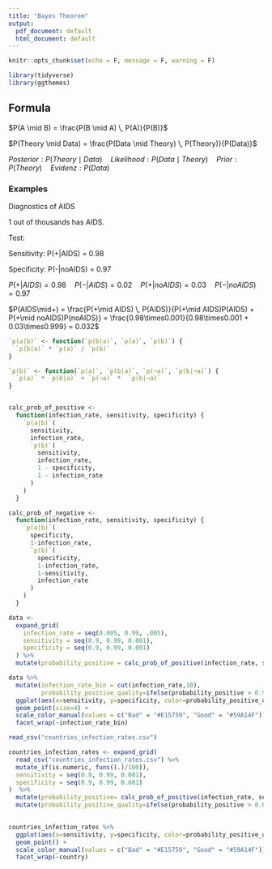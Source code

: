 ```yaml
---
title: "Bayes Theorem"
output:
  pdf_document: default
  html_document: default
---
```


```r
knitr::opts_chunk$set(echo = F, message = F, warning = F)
```

```r
library(tidyverse)
library(ggthemes)
```

## Formula

$P(A \mid B) = \frac{P(B \mid A) \, P(A)}{P(B)}$


$P(Theory \mid Data) = \frac{P(Data \mid Theory) \, P(Theory)}{P(Data)}$

$Posterior: P(Theory \mid Data) \quad Likelihood: P(Data \mid Theory) \quad Prior: P(Theory)  \quad Evidenz:  {P(Data)}$





### Examples

Diagnostics of AIDS

1 out of thousands has AIDS.


Test:

Sensitivity: P(+|AIDS) = 0.98

Specificity: P(-|noAIDS) = 0.97

$P(+|AIDS) = 0.98 \quad  P(-|AIDS) = 0.02 \quad P(+|noAIDS) = 0.03  \quad P(-|noAIDS) = 0.97$



$P(AIDS\mid+) = \frac{P(+\mid AIDS) \, P(AIDS)}{P(+\mid AIDS)P(AIDS) + P(+\mid noAIDS)P(noAIDS)} = \frac{0.98\times0.001}{0.98\times0.001 + 0.03\times0.999} = 0.032$




```r
`p(a|b)` <- function(`p(b|a)`, `p(a)`, `p(b)`) {
  `p(b|a)` * `p(a)` / `p(b)`
}

`p(b)` <- function(`p(a)`, `p(b|a)`, `p(¬a)`, `p(b|¬a)`) {
  `p(a)` * `p(b|a)` + `p(¬a)` *  `p(b|¬a)`
}


calc_prob_of_positive <-
  function(infection_rate, sensitivity, specificity) {
    `p(a|b)`(
      sensitivity,
      infection_rate,
      `p(b)`(
        sensitivity,
        infection_rate,
        1 - specificity,
        1 - infection_rate
      )
    )
  }

calc_prob_of_negative <-
  function(infection_rate, sensitivity, specificity) {
    `p(a|b)`(
      specificity,
      1-infection_rate,
      `p(b)`(
        specificity,
        1-infection_rate,
        1-sensitivity,
        infection_rate
      )
    )
  }

```

```r

data <-
  expand_grid(
    infection_rate = seq(0.005, 0.99, .005),
    sensitivity = seq(0.9, 0.99, 0.001),
    specificity = seq(0.9, 0.99, 0.001)
  ) %>%
  mutate(probability_positive = calc_prob_of_positive(infection_rate, sensitivity, specificity))
```

```r
data %>% 
  mutate(infection_rate_bin = cut(infection_rate,10), 
         probability_positive_quality=ifelse(probability_positive > 0.9, "Good","Bad")) %>% 
  ggplot(aes(x=sensitivity, y=specificity, color=probability_positive_quality)) +
  geom_point(size=4) +
  scale_color_manual(values = c("Bad" = "#E15759", "Good" = "#59A14F")) +
  facet_wrap(~infection_rate_bin)
```

```r
read_csv("countries_infection_rates.csv")
```


```r
countries_infection_rates <- expand_grid(
  read_csv("countries_infection_rates.csv") %>% 
  mutate_if(is.numeric, funs((.)/100)),
  sensitivity = seq(0.9, 0.99, 0.001),
  specificity = seq(0.9, 0.99, 0.001)
)  %>% 
  mutate(probability_positive= calc_prob_of_positive(infection_rate, sensitivity, specificity)) %>% 
  mutate(probability_positive_quality=ifelse(probability_positive > 0.6, "Good","Bad"))
  
```

```r
countries_infection_rates %>% 
  ggplot(aes(x=sensitivity, y=specificity, color=probability_positive_quality)) +
  geom_point() + 
  scale_color_manual(values = c("Bad" = "#E15759", "Good" = "#59A14F")) +
  facet_wrap(~country)
  
  

```



